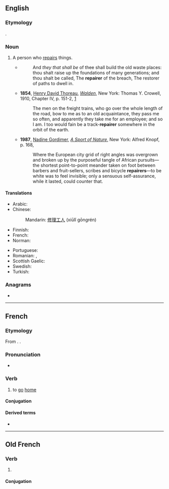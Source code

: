 ==English==

===Etymology===
{{affix|en|repair|-er|id2=agent noun}}.

===Noun===
{{en-noun}}

# A person who [[repair|repairs]] things.
#* {{RQ:Authorized Version|Isaiah|58|12}}
#*: And ''they that shall be'' of thee shall build the old waste places: thou shalt raise up the foundations of many generations; and thou shalt be called, The '''repairer''' of the breach, The restorer of paths to dwell in.
#* '''1854''', [[w:Henry David Thoreau|Henry David Thoreau]], ''[[w:Walden|Walden]]'', New York: Thomas Y. Crowell, 1910, Chapter IV, p. 151-2, [https://archive.org/details/walden01thor]
#*: The men on the freight trains, who go over the whole length of the road, bow to me as to an old acquaintance, they pass me so often, and apparently they take me for an employee; and so I am. I too would fain be a track-'''repairer''' somewhere in the orbit of the earth.
#* '''1987''', [[w:Nadine Gordimer|Nadine Gordimer]], ''[[w:A Sport of Nature|A Sport of Nature]]'', New York: Alfred Knopf, p. 168,
#*: Where the European city grid of right angles was overgrown and broken up by the purposeful tangle of African pursuits—the shortest point-to-point meander taken on foot between barbers and fruit-sellers, scribes and bicycle '''repairers'''—to be white was to feel invisible; only a sensuous self-assurance, while it lasted, could counter that.

====Translations====
{{trans-top|person who repairs}}
* Arabic: {{t|ar|مُصْلِحٌ}}
* Chinese:
*: Mandarin: [[修理]][[工人]] (xiūlǐ gōngrén)
* Finnish: {{t+|fi|korjaaja}}
* French: {{t+|fr|réparateur|m}}
* Norman: {{t|nrf|griyeux|m}}
{{trans-mid}}
* Portuguese: {{t|pt|reparador|m}}
* Romanian: {{t+|ro|reparator|m}}, {{t|ro|reparatoare|f}}
* Scottish Gaelic: {{t|gd|leasachair|m}}
* Swedish: {{t+|sv|reparatör}}
* Turkish: {{t+|tr|tamirci}}
{{trans-bottom}}

===Anagrams===
* {{anagrams|en|a=aeeiprrr|Perreira|rare-ripe|rareripe}}

----

==French==

===Etymology===
From {{der|fr|fro|repairier|t=to return home}}. {{doublet|fr|rapatrier}}.

===Pronunciation===
* {{fr-IPA}}

===Verb===
{{fr-verb}}

# {{lb|fr|obsolete|chiefly|of an animal}} to [[go]] [[home]]

====Conjugation====
{{fr-conj-auto}}

====Derived terms====
* {{l|fr|repaire|pos=n}}

----

==Old French==

===Verb===
{{head|fro|verb}}

# {{alternative form of|fro|repairier}}

====Conjugation====
{{fro-conj-er}}